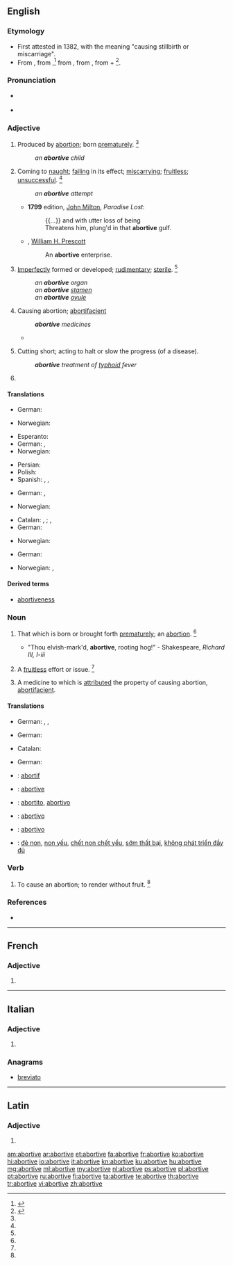 ==English==

===Etymology===
* First attested in 1382, with the meaning "causing stillbirth or miscarriage".
* From {{etyl|enm}}, from {{etyl|fro}} {{term|abortif|lang=fro}},<ref name=SOED>{{reference-book | last =| first = | authorlink =  | coauthors =  | editor =Brown, Lesley  | others =  | title = The Shorter Oxford English Dictionary | origdate =  | origyear = 1933| origmonth =  | url =  | format =  | accessdate =  | accessyear =  | accessmonth =  | edition = 5th | date =  | year =2003| month =  | publisher =Oxford University Press  | location =Oxford, UK | language =  | id =  | doi = | isbn =978-0-19-860575-7 | lccn = | ol = | pages =7| chapter =  | chapterurl =  | quote =}}</ref> from {{etyl|la}} {{term|abortivus|abortīvus|causing abortion|lang=la}}, from {{term|aborior||miscarry, disappear|lang=la}}, from {{term|ab||amiss|lang=la}} + {{term|orior|orīor|appear, be born, arise|lang=la}}<ref>{{reference-book|last = Dobbie|first = Elliott K.|coauthors = Dunmore, C. William, et al.|editor = Barnhart, Robert K.|title = Chambers Dictionary of Etymology|origyear = 1998|year = 2004|publisher = Chambers Harrap Publishers Ltd|location = Edinburgh, Scotland|isbn =0550142304|pages = 4}}</ref>.

===Pronunciation===
* {{a|US}} {{IPA|/əˈbɔɹ.tɪv/}}
* {{a|RP}} {{IPA|/əˈbɔː.tɪv/}}

===Adjective===
{{en-adj}}

# {{obsolete}} Produced by [[abortion]]; born [[prematurely]]. {{defdate|Attested from around (1350 to 1470) until the mid 18<sup>th</sup> century.}}<ref name=SOED/>
#: ''an '''abortive''' child''
# Coming to [[naught]]; [[failing]] in its effect; [[miscarrying]]; [[fruitless]]; [[unsuccessful]]. {{defdate|First attested in the late 16<sup>th</sup> century.}}<ref name=SOED/>
#: ''an '''abortive''' attempt''
#* '''1799''' edition, [[w:John Milton|John Milton]], ''Paradise Lost'':
#*: {{...}} and with utter loss of being
#*: Threatens him, plung'd in that '''abortive''' gulf.
#* {{rfdate}}, [[w:William H. Prescott|William H. Prescott]]
#*: An '''abortive''' enterprise.
# {{biology}} [[imperfectly|Imperfectly]] formed or developed; [[rudimentary]]; [[sterile]]. {{defdate|First attested in the mid 18<sup>th</sup> century.}}<ref name=SOED/>
#: ''an '''abortive''' organ''
#: ''an '''abortive''' [[stamen]]''
#: ''an '''abortive''' [[ovule]]''
# {{medicine|rare|attributive}} Causing abortion; [[abortifacient]]
#: '''''abortive''' medicines''
#* {{rfquotek|Parr}}
# {{medicine}} Cutting short; acting to halt or slow the progress (of a disease).
#: '''''abortive''' treatment of [[typhoid]] fever''
# 

====Translations====
{{trans-top|produced by abortion; born prematurely}}
* German: {{t-|de|abgetriebenes}}
{{trans-mid}}
* Norwegian: {{t+|no|abortiv}}
{{trans-bottom}}

{{trans-top|coming to naught; fruitless}}
* Esperanto: {{t-|eo|aborta}}
* German: {{t-|de|erfolglos}}, {{t-|de|wirkungslos}}
* Norwegian: {{t-|no|fruktløs}}
{{trans-mid}}
* Persian: {{t-|fa|بی نتیجه|sc=fa-Arab}}
* Polish: {{t-|pl|nieudany}}
* Spanish: {{t-|es|fracasado}}, {{t-|es|frustrado}}, {{t-|es|malogrado}}
{{trans-bottom}}

{{trans-top|imperfectly formed or developed; rudimentary; sterile}}
* German: {{t-|de|unvollkommen}}, {{t+|de|rudimentär}}
{{trans-mid}}
* Norwegian: {{t+|no|abortiv}}
{{trans-bottom}}

{{trans-top|causing abortion}}
* Catalan: {{t-|ca|abortiu|m}}, {{t-|ca|abortiva|f}}; {{t-|ca|avortiu|m}}, {{t-|ca|avortiva|f}}
* German: {{t-|de|abtreibend}}
{{trans-mid}}
* Norwegian: {{t+|no|abortiv}}
{{trans-bottom}}

{{trans-top|medicine: cutting short}}
* German: {{t+|de|abbrechen}}
{{trans-mid}}
* Norwegian: {{t+|no|abortiv}}, {{t-|no|avbrutt}}
{{trans-bottom}}

====Derived terms====
* [[abortiveness]]

===Noun===
{{en-noun}}

# {{obsolete}} That which is born or brought forth [[prematurely]]; an [[abortion]]. {{defdate|Attested from around (1150 to 1350) until the mid 18<sup>th</sup> century.}}<ref name=SOED/>
#* "Thou elvish-mark'd, '''abortive''', rooting hog!" - Shakespeare, ''Richard III, I-iii''
# {{obsolete}} A [[fruitless]] effort or issue. {{defdate|Attested from the early 17<sup>th</sup> century until the early 18<sup>th</sup> century.}}<ref name=SOED/>
# {{obsolete}} A medicine to which is [[attributed]] the property of causing abortion, [[abortifacient]].

====Translations====
{{trans-top|That which is born or brought forth prematurely; an abortion}}
* German: {{t+|de|Abort|m}}, {{t+|de|Abtreibung|f}}, {{t+|de|Interruptio|n}}
{{trans-mid}}
{{trans-bottom}}

{{trans-top|A fruitless effort}}
* German: {{t-|de|Erfolglosigkeit|f}}
{{trans-mid}}
{{trans-bottom}}

{{trans-top|A medicine}}
* Catalan: {{t-|ca|abortiu|m}}
{{trans-mid}}
* German: {{t-|de|Abtreibungsmittel|n}}
{{trans-bottom}}

{{checktrans-top}}
* {{ttbc|fr}}: [[abortif]]
* {{ttbc|ia}}: [[abortive]]
* {{ttbc|it}}: [[abortito]], [[abortivo]]
* {{ttbc|pt}}: [[abortivo]]
* {{ttbc|es}}: [[abortivo]]
* {{ttbc|vi}}: [[đẻ non]], [[non yếu]], [[chết non chết yểu]], [[sớm thất bại]], [[không phát triển đầy đủ]]
{{trans-bottom}}

===Verb===
{{en-verb|abortiv|ed}}

# {{transitive|obsolete}} To cause an abortion; to render without fruit. {{defdate|Attested only in the 17<sup>th</sup> century.}}<ref name=SOED/>

===References===
* {{R:Webster 1913}}
<references/>

----

==French==

===Adjective===
{{fr-adj-form}} {{f}}

# {{feminine of|abortif|lang=fr}}

----

==Italian==

===Adjective===
{{head|it|adjective form}} {{f-p}}

# {{feminine plural of|abortivo|lang=it}}

===Anagrams===
* [[breviato#Italian|breviato]]

----

==Latin==

===Adjective===
{{la-adj-form|abortīve}}

# {{inflection of|abortivus|abortīvus|voc|m|s|lang=la}}

[[am:abortive]]
[[ar:abortive]]
[[et:abortive]]
[[fa:abortive]]
[[fr:abortive]]
[[ko:abortive]]
[[hi:abortive]]
[[io:abortive]]
[[it:abortive]]
[[kn:abortive]]
[[ku:abortive]]
[[hu:abortive]]
[[mg:abortive]]
[[ml:abortive]]
[[my:abortive]]
[[nl:abortive]]
[[ps:abortive]]
[[pl:abortive]]
[[pt:abortive]]
[[ru:abortive]]
[[fi:abortive]]
[[ta:abortive]]
[[te:abortive]]
[[th:abortive]]
[[tr:abortive]]
[[vi:abortive]]
[[zh:abortive]]